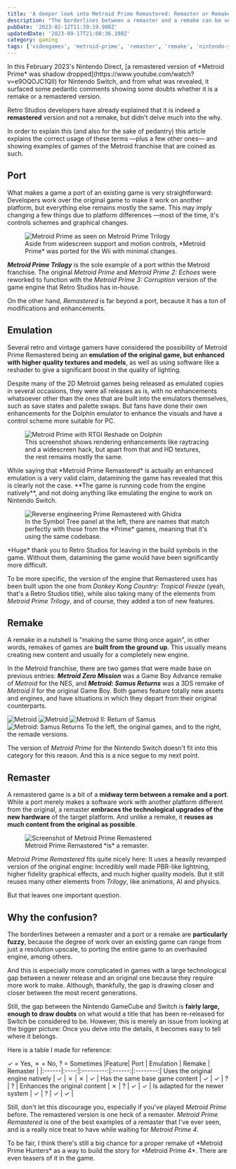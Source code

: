 ```yaml
---
title: 'A deeper look into Metroid Prime Remastered: Remaster or Remake?'
description: "The borderlines between a remaster and a remake can be very fuzzy, especially for a game with so many technological gaps."
pubDate: '2023-02-12T11:39:19.908Z'
updatedDate: '2023-09-17T21:08:36.190Z'
category: gaming
tags: ['videogames', 'metroid-prime', 'remaster', 'remake', 'nintendo-switch', 'gamecube']
---
```



<PlayerLink id="metroid-prime/ridley-mpt" />

<div class="feed-preview">
In this February 2023's Nintendo Direct, [a remastered version of *Metroid Prime* was shadow dropped](https://www.youtube.com/watch?v=e9OQOJC1QII) for Nintendo Switch, and from what was revealed, it surfaced some pedantic comments showing some doubts whether it is a remake or a remastered version.

Retro Studios developers have already explained that it is indeed a **remastered** version and not a remake, but didn't delve much into the why.

In order to explain this (and also for the sake of pedantry) this article explains the correct usage of these terms &mdash;plus a few other ones&mdash; and showing examples of games of the Metroid franchise that are coined as such.
</div>

## Port

What makes a game a port of an existing game is very straightforward: Developers work over the original game to make it work on another platform, but everything else remains mostly the same. This may imply changing a few things due to platform differences &mdash;most of the time, it's controls schemes and graphical changes.

<figure>
    <img alt="Metroid Prime as seen on Metroid Prime Trilogy" src="https://cl.buscafs.com/www.levelup.com/public/uploads/images/75476/75476.jpg" width={768} />
    <figcaption>Aside from widescreen support and motion controls, *Metroid Prime* was ported for the Wii with minimal changes.</figcaption>
</figure>

***Metroid Prime Trilogy*** is the sole example of a port within the Metroid franchise. The original *Metroid Prime* and *Metroid Prime 2: Echoes* were reworked to function with the *Metroid Prime 3: Corruption* version of the game engine that Retro Studios has in-house.

On the other hand, *Remastered* is far beyond a port, because it has a ton of modifications and enhancements.

## Emulation

Several retro and vintage gamers have considered the possibility of Metroid Prime Remastered being an **emulation of the original game, but enhanced with higher quality textures and models**, as well as using software like a reshader to give a significant boost in the quality of lighting.

Despite many of the 2D Metroid games being released as emulated copies in several occasions, they were all releases as is, with no enhancements whatsoever other than the ones that are built into the emulators themselves, such as save states and palette swaps. But fans have done their own enhancements for the Dolphin emulator to enhance the visuals and have a control scheme more suitable for PC.

<figure>
    <Image src={Reshade} alt="Metroid Prime with RTGI Reshade on Dolphin" width={768} />
    <figcaption>
        This screenshot shows rendering enhancements like raytracing and a widescreen hack, but apart from that and HD textures, the rest remains mostly the same.
    </figcaption>
</figure>
While saying that *Metroid Prime Remastered* is actually an enhanced emulation is a very valid claim, datamining the game has revealed that this is clearly not the case. **The game is running code from the engine natively**, and not doing anything like emulating the engine to work on Nintendo Switch.

<figure>
    <Image src={Ghidra} alt="Reverse engineering Prime Remastered with Ghidra" width={768} />
    <figcaption>
        In the Symbol Tree panel at the left, there are names that match perfectly with those from the *Prime* games, meaning that it's using the same codebase.
    </figcaption>
</figure>

<TextBubble position="bottom" alignment="far" theme="yonic">
    *Huge* thank you to Retro Studios for leaving in the build symbols in the game. Without them, datamining the game would have been significantly more difficult.
</TextBubble>

<Chara name="yonic" set="summer" sprite="normal" thoughts="Yonic has zero regrets and is truly grateful." />

To be more specific, the version of the engine that Remastered uses has been built upon the one from *Donkey Kong Country: Tropical Freeze* (yeah, that's a Retro Studios title), while also taking many of the elements from *Metroid Prime Trilogy*, and of course, they added a ton of new features.

## Remake

A remake in a nutshell is "making the same thing once again", in other words, remakes of games are **built from the ground up**. This usually means creating new content and usually for a completely new engine.

In the Metroid franchise, there are two games that were made base on previous entries: ***Metroid Zero Mission*** was a Game Boy Advance remake of *Metroid* for the NES, and ***Metroid: Samus Returns*** was a 3DS remake of *Metroid II* for the original Game Boy. Both games feature totally new assets and engines, and have situations in which they depart from their original counterparts.

<ImageGrid>
    <img alt="Metroid" src="http://www.nindb.net/gba/metroid-zero-mission/img/cameos/nesmetroid.png" />
    <img alt="Metroid" src="https://external-content.duckduckgo.com/iu/?u=https%3A%2F%2Fgamefabrique.com%2Fstorage%2Fscreenshots%2Fgba%2Fmetroid-zero-mission-06.png&f=1&nofb=1&ipt=66fcb463cd518fbb02e41959c90fd5a36e51ee868335f25e8993ea9f74fea061&ipo=images" />
    <img alt="Metroid II: Return of Samus" src="https://external-content.duckduckgo.com/iu/?u=https%3A%2F%2Fimages.nintendolife.com%2Fscreenshots%2F19820%2F300x200.jpg&f=1&nofb=1&ipt=1e010ddb974e9a8db28699e0286d4c39c4deee767a15f31aba82cf05a02b1ab7&ipo=images" />
    <img alt="Metroid: Samus Returns" src="https://www.clavecd.es/wp-content/uploads/metroid-samus-returns-800x600-3.jpg" />
    <span slot="caption">To the left, the original games, and to the right, the remade versions.</span>
</ImageGrid>

The version of *Metroid Prime* for the Nintendo Switch doesn't fit into this category for this reason. And this is a nice segue to my next point.

## Remaster

A remastered game is a bit of a **midway term between a remake and a port**. While a port merely makes a software work with another platform different from the original, a remaster **embraces the technological upgrades of the new hardware** of the target platform. And unlike a remake, it **reuses as much content from the original as possible**.

<figure>
    <Image src={Remastered} alt="Screenshot of Metroid Prime Remastered" width={768} />
    <figcaption>
        Metroid Prime Remastered *is* a remaster.
    </figcaption>
</figure>

*Metroid Prime Remastered* fits quite nicely here: It uses a heavily revamped version of the original engine: Incredibly well made PBR-like lightning, higher fidelity graphical effects, and much higher quality models. But it still reuses many other elements from *Trilogy*, like animations, AI and physics.

But that leaves one important question.

## Why the confusion?

The borderlines between a remaster and a port or a remake are **particularly fuzzy**, because the degree of work over an existing game can range from just a resolution upscale, to porting the entire game to an overhauled engine, among others.

And this is especially more complicated in games with a large technological gap between a newer release and an original one because they require more work to make. Although, thankfully, the gap is drawing closer and closer between the most recent generations.

Still, the gap between the Nintendo GameCube and Switch is **fairly large, enough to draw doubts** on what would a title that has been re-released for Switch be considered to be. However, this is merely an issue from looking at the bigger picture: Once you delve into the details, it becomes easy to tell where it belongs.

Here is a table I made for reference:

✓ = Yes, ✗ = No, ? = Sometimes
|Feature| Port | Emulation | Remake | Remaster |
|:------|:----:|:---------:|:------:|:--------:|
Uses the original engine natively | ✓ | ✗ | ✗ | ✓ |
Has the same base game content | ✓ | ✓ | ? | ? |
Enhances the original content | ✗ | ? | ✓ | ✓ |
Is adapted for the newer system | ✓ | ? | ✓ | ✓ |

Still, don't let this discourage you, especially if you've played *Metroid Prime* before. The remastered version is one heck of a remaster. *Metroid Prime Remastered* is one of the best examples of a remaster that I've ever seen, and is a really nice treat to have while waiting for *Metroid Prime 4*.

<TextBubble position="bottom" alignment="far" theme="yonic">
    To be fair, I think there's still a big chance for a proper remake of *Metroid Prime Hunters* as a way to build the story for *Metroid Prime 4*. There are even teasers of it in the game.
</TextBubble>

<Chara name="yonic" set="summer" sprite="thinking" thoughts="I've been thinking for a looong time about how badly Hunters has aged..." align="right" />